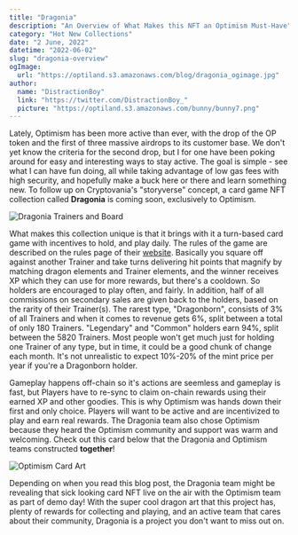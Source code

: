 ```yaml
---
title: "Dragonia"
description: "An Overview of What Makes this NFT an Optimism Must-Have"
category: "Hot New Collections"
date: "2 June, 2022"
datetime: "2022-06-02"
slug: "dragonia-overview"
ogImage:
  url: "https://optiland.s3.amazonaws.com/blog/dragonia_ogimage.jpg"
author:
  name: "DistractionBoy"
  link: "https://twitter.com/DistractionBoy_"
  picture: "https://optiland.s3.amazonaws.com/bunny/bunny7.png"
---
```


Lately, Optimism has been more active than ever, with the drop of the OP token
and the first of three massive airdrops to its customer base. We don't yet know
the criteria for the second drop, but I for one have been poking around for easy
and interesting ways to stay active. The goal is simple - see what I can have fun
doing, all while taking advantage of low gas fees with high security, and hopefully
make a buck here or there and learn something new. To follow up on Cryptovania's
"storyverse" concept, a card game NFT collection called **Dragonia** is coming soon,
exclusively to Optimism.

![Dragonia Trainers and Board](https://optiland.s3.amazonaws.com/blog/gameboard.jpg)

What makes this collection unique is that it brings with it a turn-based card game
with incentives to hold, and play daily. The rules of the game are described on
the rules page of their [website](https://www.dragonia.gg/#rules). Basically you
square off against another Trainer and take turns delivering hit points that magnify
by matching dragon elements and Trainer elements, and the winner receives XP which
they can use for more rewards, but there's a cooldown. So holders are encouraged to
play often, and fairly. In addition, half of all commissions on secondary sales are
given back to the holders, based on the rarity of their Trainer(s). The
rarest type, "Dragonborn", consists of 3% of all Trainers and when it
comes to revenue gets 6%, split between a total of only 180 Trainers.
"Legendary" and "Common" holders earn 94%, split between the 5820 Trainers.
Most people won't get much just for holding one Trainer of any type, but in time,
it could be a good chunk of change each month. It's not unrealistic to expect 10%-20% of
the mint price per year if you're a Dragonborn holder.

Gameplay happens off-chain so it's actions are seemless and gameplay is fast, but Players
have to re-sync to claim on-chain rewards using their earned XP and other goodies. This is
why Optimism was hands down their first and only choice. Players will want to be active and
are incentivized to play and earn real rewards. The Dragonia team also chose Optimism because
they heard the Optimism community and support was warm and welcoming. Check out this card below
that the Dragonia and Optimism teams constructed **together**!

![Optimism Card Art](https://optiland.s3.amazonaws.com/blog/final_card_op.png)

Depending on when you read this blog post, the Dragonia team might be revealing that sick looking card
NFT live on the air with the Optimism team as part of demo day! With the super cool dragon art that this
project has, plenty of rewards for collecting and playing, and an active team that cares about their
community, Dragonia is a project you don't want to miss out on.
